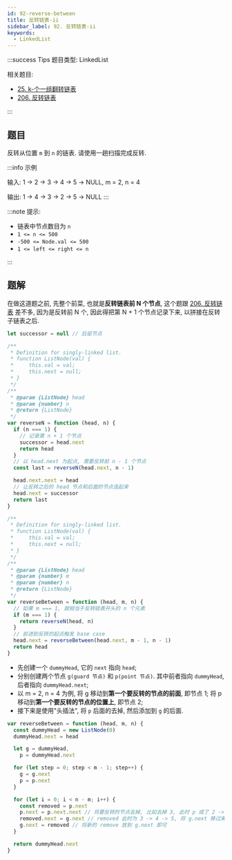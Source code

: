 ```yaml
---
id: 92-reverse-between
title: 反转链表-ii
sidebar_label: 92. 反转链表-ii
keywords:
  - LinkedList
---
```


:::success Tips
题目类型: LinkedList

相关题目:

- [25. k-个一组翻转链表](/leetcode/hard/25-reverse-k-group)
- [206. 反转链表](/leetcode/easy/206-reverse-list)

:::

## 题目

反转从位置 `m` 到 `n` 的链表. 请使用一趟扫描完成反转.

:::info 示例

输入: 1 -> 2 -> 3 -> 4 -> 5 -> NULL, m = 2, n = 4

输出: 1 -> 4 -> 3 -> 2 -> 5 -> NULL
:::

:::note 提示:

- 链表中节点数目为 `n`
- `1 <= n <= 500`
- `-500 <= Node.val <= 500`
- `1 <= left <= right <= n`

:::

## 题解


<Tabs>
  <TabItem value="JavaScript - 递归" label="JavaScript - 递归">

在做这道题之前, 先整个前菜, 也就是**反转链表前 N 个节点**, 这个题跟 [206. 反转链表](/leetcode/easy/206-reverse-list) 差不多, 因为是反转前 N 个, 因此得把第 N + 1 个节点记录下来, 以拼接在反转子链表之后.

```ts
let successor = null // 后驱节点

/**
 * Definition for singly-linked list.
 * function ListNode(val) {
 *     this.val = val;
 *     this.next = null;
 * }
 */
/**
 * @param {ListNode} head
 * @param {number} n
 * @return {ListNode}
 */
var reverseN = function (head, n) {
  if (n === 1) {
    // 记录第 n + 1 个节点
    successor = head.next
    return head
  }
  // 以 head.next 为起点, 需要反转前 n - 1 个节点
  const last = reverseN(head.next, n - 1)

  head.next.next = head
  // 让反转之后的 head 节点和后面的节点连起来
  head.next = successor
  return last
}

/**
 * Definition for singly-linked list.
 * function ListNode(val) {
 *     this.val = val;
 *     this.next = null;
 * }
 */
/**
 * @param {ListNode} head
 * @param {number} m
 * @param {number} n
 * @return {ListNode}
 */
var reverseBetween = function (head, m, n) {
  // 如果 m === 1, 就相当于反转链表开头的 n 个元素
  if (m === 1) {
    return reverseN(head, n)
  }
  // 前进到反转的起点触发 base case
  head.next = reverseBetween(head.next, m - 1, n - 1)
  return head
}
```

</TabItem>
<TabItem value="JavaScript - 迭代" label="JavaScript - 迭代" default>

- 先创建一个 `dummyHead`, 它的 `next` 指向 `head`;
- 分别创建两个节点 `g(guard 节点)` 和 `p(point 节点)`. 其中前者指向 `dummyHead`, 后者指向 `dummyHead.next`;
- 以 m = 2, n = 4 为例, 将 g 移动到**第一个要反转的节点的前面**, 即节点 1; 将 p 移动到**第一个要反转的节点的位置上**, 即节点 2;
- 接下来是使用"头插法", 将 `p` 后面的去掉, 然后添加到 `g` 的后面.

```ts
var reverseBetween = function (head, m, n) {
  const dummyHead = new ListNode(0)
  dummyHead.next = head

  let g = dummyHead,
    p = dummyHead.next

  for (let step = 0; step < m - 1; step++) {
    g = g.next
    p = p.next
  }

  for (let i = 0; i < n - m; i++) {
    const removed = p.next
    p.next = p.next.next // 将要反转的节点去掉, 比如去掉 3, 此时 p 成了 2 -> 4 -> 5
    removed.next = g.next // removed 此时为 3 -> 4 -> 5, 将 g.next 移过来, 成了 3 -> 2 -> 4 -> 5
    g.next = removed // 将新的 remove 放到 g.next 即可
  }

  return dummyHead.next
}
```

</TabItem>
</Tabs>

